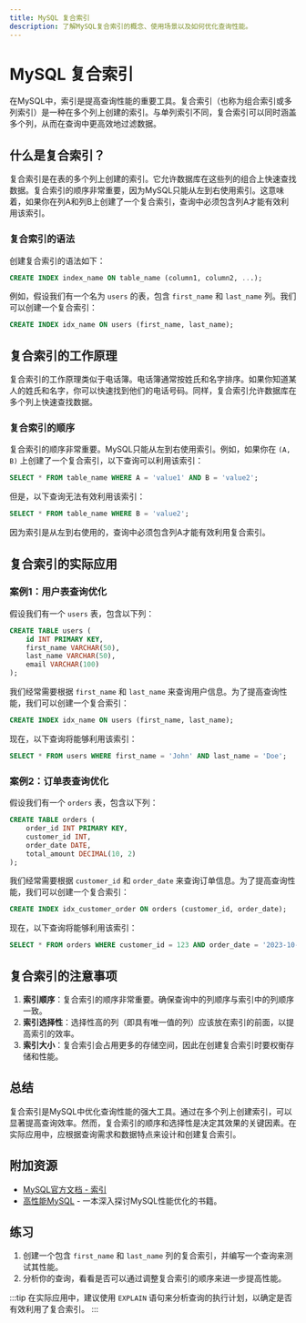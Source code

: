```yaml
---
title: MySQL 复合索引
description: 了解MySQL复合索引的概念、使用场景以及如何优化查询性能。
---
```


# MySQL 复合索引

在MySQL中，索引是提高查询性能的重要工具。复合索引（也称为组合索引或多列索引）是一种在多个列上创建的索引。与单列索引不同，复合索引可以同时涵盖多个列，从而在查询中更高效地过滤数据。

## 什么是复合索引？

复合索引是在表的多个列上创建的索引。它允许数据库在这些列的组合上快速查找数据。复合索引的顺序非常重要，因为MySQL只能从左到右使用索引。这意味着，如果你在列A和列B上创建了一个复合索引，查询中必须包含列A才能有效利用该索引。

### 复合索引的语法

创建复合索引的语法如下：

```sql
CREATE INDEX index_name ON table_name (column1, column2, ...);
```

例如，假设我们有一个名为 `users` 的表，包含 `first_name` 和 `last_name` 列。我们可以创建一个复合索引：

```sql
CREATE INDEX idx_name ON users (first_name, last_name);
```

## 复合索引的工作原理

复合索引的工作原理类似于电话簿。电话簿通常按姓氏和名字排序。如果你知道某人的姓氏和名字，你可以快速找到他们的电话号码。同样，复合索引允许数据库在多个列上快速查找数据。

### 复合索引的顺序

复合索引的顺序非常重要。MySQL只能从左到右使用索引。例如，如果你在 `(A, B)` 上创建了一个复合索引，以下查询可以利用该索引：

```sql
SELECT * FROM table_name WHERE A = 'value1' AND B = 'value2';
```

但是，以下查询无法有效利用该索引：

```sql
SELECT * FROM table_name WHERE B = 'value2';
```

因为索引是从左到右使用的，查询中必须包含列A才能有效利用复合索引。

## 复合索引的实际应用

### 案例1：用户表查询优化

假设我们有一个 `users` 表，包含以下列：

```sql
CREATE TABLE users (
    id INT PRIMARY KEY,
    first_name VARCHAR(50),
    last_name VARCHAR(50),
    email VARCHAR(100)
);
```

我们经常需要根据 `first_name` 和 `last_name` 来查询用户信息。为了提高查询性能，我们可以创建一个复合索引：

```sql
CREATE INDEX idx_name ON users (first_name, last_name);
```

现在，以下查询将能够利用该索引：

```sql
SELECT * FROM users WHERE first_name = 'John' AND last_name = 'Doe';
```

### 案例2：订单表查询优化

假设我们有一个 `orders` 表，包含以下列：

```sql
CREATE TABLE orders (
    order_id INT PRIMARY KEY,
    customer_id INT,
    order_date DATE,
    total_amount DECIMAL(10, 2)
);
```

我们经常需要根据 `customer_id` 和 `order_date` 来查询订单信息。为了提高查询性能，我们可以创建一个复合索引：

```sql
CREATE INDEX idx_customer_order ON orders (customer_id, order_date);
```

现在，以下查询将能够利用该索引：

```sql
SELECT * FROM orders WHERE customer_id = 123 AND order_date = '2023-10-01';
```

## 复合索引的注意事项

1. **索引顺序**：复合索引的顺序非常重要。确保查询中的列顺序与索引中的列顺序一致。
2. **索引选择性**：选择性高的列（即具有唯一值的列）应该放在索引的前面，以提高索引的效率。
3. **索引大小**：复合索引会占用更多的存储空间，因此在创建复合索引时要权衡存储和性能。

## 总结

复合索引是MySQL中优化查询性能的强大工具。通过在多个列上创建索引，可以显著提高查询效率。然而，复合索引的顺序和选择性是决定其效果的关键因素。在实际应用中，应根据查询需求和数据特点来设计和创建复合索引。

## 附加资源

- [MySQL官方文档 - 索引](https://dev.mysql.com/doc/refman/8.0/en/mysql-indexes.html)
- [高性能MySQL](https://www.oreilly.com/library/view/high-performance-mysql/9781449332471/) - 一本深入探讨MySQL性能优化的书籍。

## 练习

1. 创建一个包含 `first_name` 和 `last_name` 列的复合索引，并编写一个查询来测试其性能。
2. 分析你的查询，看看是否可以通过调整复合索引的顺序来进一步提高性能。

:::tip
在实际应用中，建议使用 `EXPLAIN` 语句来分析查询的执行计划，以确定是否有效利用了复合索引。
:::